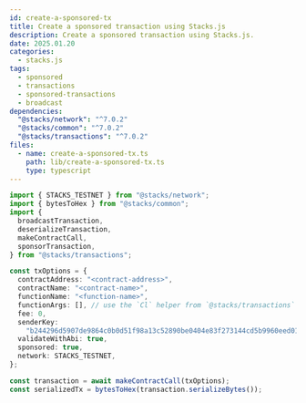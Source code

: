 ```yaml
---
id: create-a-sponsored-tx
title: Create a sponsored transaction using Stacks.js
description: Create a sponsored transaction using Stacks.js.
date: 2025.01.20
categories:
  - stacks.js
tags:
  - sponsored
  - transactions
  - sponsored-transactions
  - broadcast
dependencies:
  "@stacks/network": "^7.0.2"
  "@stacks/common": "^7.0.2"
  "@stacks/transactions": "^7.0.2"
files:
  - name: create-a-sponsored-tx.ts
    path: lib/create-a-sponsored-tx.ts
    type: typescript
---
```


```typescript
import { STACKS_TESTNET } from "@stacks/network";
import { bytesToHex } from "@stacks/common";
import {
  broadcastTransaction,
  deserializeTransaction,
  makeContractCall,
  sponsorTransaction,
} from "@stacks/transactions";

const txOptions = {
  contractAddress: "<contract-address>",
  contractName: "<contract-name>",
  functionName: "<function-name>",
  functionArgs: [], // use the `Cl` helper from `@stacks/transactions` to pass in arguments if needed
  fee: 0,
  senderKey:
    "b244296d5907de9864c0b0d51f98a13c52890be0404e83f273144cd5b9960eed01",
  validateWithAbi: true,
  sponsored: true,
  network: STACKS_TESTNET,
};

const transaction = await makeContractCall(txOptions);
const serializedTx = bytesToHex(transaction.serializeBytes());
```